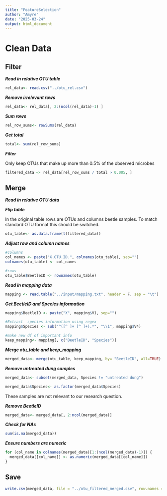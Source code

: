 ```yaml
---
title: "FeatureSelection"
author: "Amyre"
date: "2025-03-24"
output: html_document
---
```


# Clean Data

## Filter

***Read in relative OTU table***

```r
rel_data<- read.csv("../otu_rel.csv")
```

***Remove irrelevant rows***

```r
rel_data<- rel_data[, 2:(ncol(rel_data)-1) ]
```

***Sum rows***

```r
rel_row_sums<- rowSums(rel_data)
```

***Get total***

```r
total<- sum(rel_row_sums)
```

***Filter***

Only keep OTUs that make up more than 0.5% of the observed microbes

```r
filtered_data <- rel_data[rel_row_sums / total > 0.005, ]
```

## Merge

***Read in relative OTU data***

***Flip table***

In the original table rows are OTUs and columns beetle samples. To match standard OTU format this should be switched.

```r
otu_table<- as.data.frame(t(filtered_data))

```

***Adjust row and column names***

```r
#columns
col_names <- paste("X.OTU.ID.", colnames(otu_table), sep="")
colnames(otu_table) <- col_names
```

```r
#rows
otu_table$BeetleID <- rownames(otu_table)
```

***Read in mapping data***

```r
mapping <- read.table("../input/mapping.txt", header = F, sep = "\t")

```

***Get BeetleID and Species information***

```r
mapping$BeetleID <- paste("X", mapping$V1, sep="")
```

```r
#Extract  species information using regex 
mapping$Species <- sub("^([^ ]+ [^ ]+).*", "\\1", mapping$V4)

```

```r
#make new df of important info
keep_mapping<- mapping[, c("BeetleID", "Species")]
```

***Merge otu_table and keep_mapping***

```r
merged_data<- merge(otu_table, keep_mapping, by= "BeetleID", all=TRUE)
```

***Remove untreated dung samples***

```r
merged_data<- subset(merged_data, Species != "untreated dung")

merged_data$Species<- as.factor(merged_data$Species)
```

These samples are not relevant to our research question.

***Remove BeetleID***

```r
merged_data<- merged_data[, 2:ncol(merged_data)]
```

***Check for NAs***

```r
sum(is.na(merged_data))
```

***Ensure numbers are numeric***

```r
for (col_name in colnames(merged_data)[1:(ncol(merged_data)-1)]) {
  merged_data[[col_name]] <- as.numeric(merged_data[[col_name]])
}
```

## Save

```r
write.csv(merged_data, file = "../otu_filtered_merged.csv", row.names = TRUE)
```
